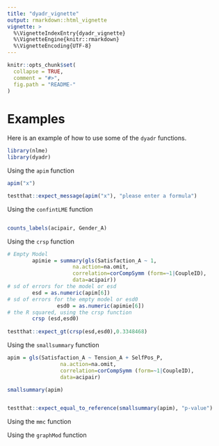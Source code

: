 ```yaml
---
title: "dyadr_vignette"
output: rmarkdown::html_vignette
vignette: >
  %\VignetteIndexEntry{dyadr_vignette}
  %\VignetteEngine{knitr::rmarkdown}
  %\VignetteEncoding{UTF-8}
---
```


```r
knitr::opts_chunk$set(
  collapse = TRUE,
  comment = "#>",
  fig.path = "README-"
)

```


# Examples

Here is an example of how to use some of the `dyadr` functions.

```r
library(nlme)
library(dyadr)

```

Using the `apim` function
```r
apim("x")

testthat::expect_message(apim("x"), "please enter a formula")
```

Using the `confintLME` function
```r


```

```r
counts_labels(acipair, Gender_A)


```


Using the `crsp` function

```r
# Empty Model
        apimie = summary(gls(Satisfaction_A ~ 1, 
                     na.action=na.omit, 
                     correlation=corCompSymm (form=~1|CoupleID),
                     data=acipair))
# sd of errors for the model or esd
        esd = as.numeric(apim[6])
# sd of errors for the empty model or esd0
                esd0 = as.numeric(apimie[6])
# the R squared, using the crsp function                
        crsp (esd,esd0)
        
testthat::expect_gt(crsp(esd,esd0),0.3348468)

```

Using the `smallsummary` function

```r
apim = gls(Satisfaction_A ~ Tension_A + SelfPos_P, 
                 na.action=na.omit, 
                 correlation=corCompSymm (form=~1|CoupleID),
                 data=acipair)

smallsummary(apim)


testthat::expect_equal_to_reference(smallsummary(apim), "p-value")

```






Using the `mmc` function


Using the `graphMod` function


